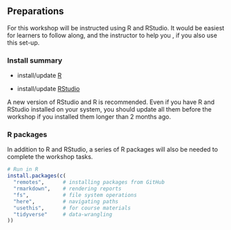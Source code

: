 ## Preparations

For this workshop will be instructed using R and RStudio. 
It would be easiest for learners to follow along, and the instructor to help you , if you also use this set-up.

::: callout-note
### Install summary

-   install/update [R](https://cran.rstudio.com/)

-   install/update [RStudio](https://posit.co/download/rstudio-desktop/)
:::

A new version of RStudio and R is recommended. 
Even if you have R and RStudio installed on your system, you should update all them before the workshop if you installed them longer than 2 months ago.

### R packages

In addition to R and RStudio, a series of R packages will also be needed to complete the workshop tasks.

``` r
# Run in R
install.packages(c(
  "remotes",      # installing packages from GitHub
  "rmarkdown",    # rendering reports
  "fs",           # file system operations
  "here",         # navigating paths
  "usethis",      # for course materials
  "tidyverse"     # data-wrangling
))
```
